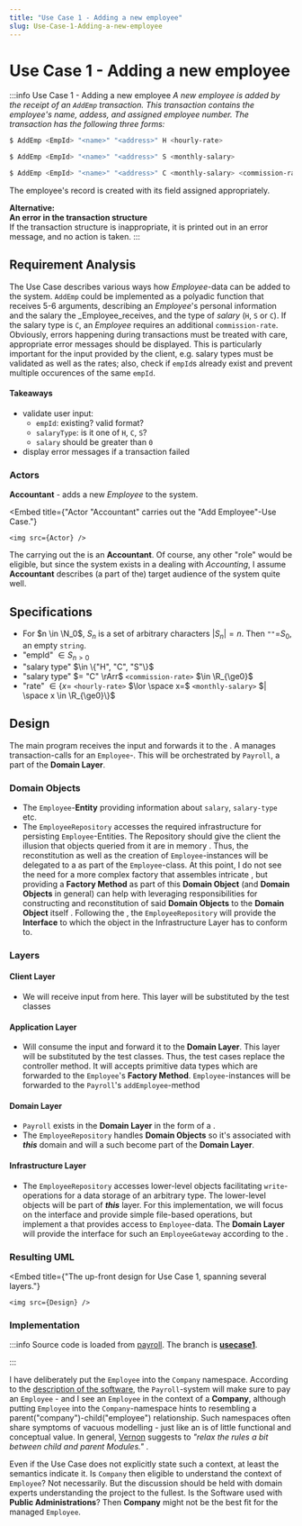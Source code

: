 ```yaml
---
title: "Use Case 1 - Adding a new employee"
slug: Use-Case-1-Adding-a-new-employee
---
```



# Use Case 1 - Adding a new employee

:::info Use Case 1 - Adding a new employee
_A new employee is added by the receipt of an `AddEmp` transaction. This transaction contains the employee's name, addess, and assigned employee number. The transaction has the following three forms:_

```bash
$ AddEmp <EmpId> "<name>" "<address>" H <hourly-rate>

$ AddEmp <EmpId> "<name>" "<address>" S <monthly-salary>

$ AddEmp <EmpId> "<name>" "<address>" C <monthly-salary> <commission-rate>
```

The employee's record is created with its field assigned appropriately.

**Alternative:<br />
An error in the transaction structure**<br />
If the transaction structure is inappropriate, it is printed out in an error message, and no action is taken.
:::

## Requirement Analysis
The Use Case describes various ways how _Employee_-data can be added to the system.
`AddEmp` could be implemented as a polyadic function that receives 5-6 arguments,
describing an _Employee_'s personal information and the salary the _Employee_receives, and
the type of _salary_ (`H`, `S` or `C`). If the salary type is `C`, an _Employee_ requires an additional `commission-rate`.
Obviously, errors happening during transactions must be treated with care, appropriate error messages should be displayed.
This is particularly important for the input provided by the client, e.g. salary types must be validated as well as the
rates; also, check if `empId`s already exist and prevent multiple occurences of the same `empId`.

#### Takeaways
 - validate user input:
    - `empId`: existing? valid format?
    - `salaryType`: is it one of `H`, `C`, `S`?
    - `salary` should be greater than `0`
 - display error messages if a transaction failed

### Actors
**Accountant** - adds a new _Employee_ to the system.


<Embed
    title={"Actor \"Accountant\" carries out the \"Add Employee\"-Use Case."}
>
    <img src={Actor} />
</Embed>

The <GlosRef name="Actor" file="uml.actor" /> carrying out the <GlosRef name="Use Case" file="uml.usecase" /> is an **Accountant**. Of course,
any other "role" would be eligible, but since the system exists in a <GlosRef name="Domain" file="sd.domain" /> dealing with
_Accounting_, I assume **Accountant** describes (a part of the) target audience of the system quite well.

## Specifications
 - For $n \in \N_0$, $S_n$ is a set of arbitrary characters $|S_n|=n$. Then `""`=$S_0$, an empty `string`.
 - "empId" $\in S_{n>0}$
 - "salary type" $\in \{"H", "C", "S"\}$
 - "salary type" $= "C" \rArr$ `<commission-rate>` $\in \R_{\ge0}$
 - "rate" $\in \{x=$ `<hourly-rate>` $\lor \space x=$ `<monthly-salary>` $| \space x \in \R_{\ge0}\}$


## Design
 The main program receives the input and forwards it to the <GlosRef name="Application Layer" file="sd.applicationlayer" />. A <GlosRef name="Repository" file="sd.repository" /> manages transaction-calls for an `Employee`-<GlosRef name="Entity" file="sd.entity" />. This will be orchestrated by `Payroll`,
a **<GlosRef name="Domain Model" file="ddd.domainmodel"/>** part of the **Domain Layer**.

### Domain Objects
 - The `Employee`-**Entity** providing information about `salary`, `salary-type` etc.
 - The `EmployeeRepository` accesses the required infrastructure for persisting `Employee`-Entities. The Repository should give the client the illusion that objects queried from it are in memory <BibRef name="DDD" pp="157" />. Thus, the reconstitution as well as the creation of `Employee`-instances will be delegated to a <GlosRef name="Factory Method" file="sd.factroymethod" /> as part of the `Employee`-class. At this point, I do not see the need for a more complex factory that assembles intricate <GlosRef name="aggregates" file="ddd.aggregate" />, but providing a **Factory Method** as part of this **Domain Object** (and **Domain Objects** in general) can help with leveraging responsibilities for constructing and reconstitution of said **Domain Objects** to the **Domain Object** itself <BibRef name="DDD" pp="139" />.  Following the <GlosRef name="Dependency Inversion Principle" file="sd.dependencyinversionprinciple" />, the `EmployeeRepository` will provide the **Interface** to which the object in the Infrastructure Layer has to conform to.

### Layers

#### Client Layer
 - We will receive input from here. This layer will be substituted by the test classes

#### Application Layer
 - Will consume the input and forward it to the **Domain Layer**. This layer will be substituted by the test classes. Thus, the test cases replace the controller method. It will accepts primitive data types which are forwarded to the `Employee`'s **Factory Method**. `Employee`-instances will be forwarded to the `Payroll`'s `addEmployee`-method

#### Domain Layer
 - `Payroll` exists in the **Domain Layer** in the form of a <GlosRef name="Facade" file="sd.facade" />.
 - The `EmployeeRepository` handles **Domain Objects** so it's associated with **_this_** domain and will a such become part of the **Domain Layer**.

#### Infrastructure Layer
 - The `EmployeeRepository` accesses lower-level objects facilitating `write`-operations for a data storage of an arbitrary type. The lower-level objects
will be part of **_this_** layer. For this implementation, we will focus on the interface and provide simple file-based operations, but implement a <GlosRef name="Table Data Gateway" file="sd.tabledatagateway" /> that provides access to `Employee`-data. The **Domain Layer** will provide the interface for such an `EmployeeGateway` according to the <GlosRef name="Dependency-Inversion Principle" file="sd.dependencyinversionprinciple" />.

### Resulting UML


<Embed
    title={"The up-front design for Use Case 1, spanning several layers."}
>
    <img src={Design} />
</Embed>

### Implementation


:::info
Source code is loaded from [payroll](https://github.com/ThorstenSuckow/payroll). The branch is [**usecase1**](https://github.com/ThorstenSuckow/payroll/tree/usecase1).

:::

<Tabs>
<TabItem value="employee_desc" label="The Employee.">

I have deliberately put the `Employee` into the `Company` namespace. According to the [description of the software](/docs/articles/agp-the-payroll-system/introduction#a-brief-description-of-the-payroll-system),
the `Payroll`-system will make sure to pay an `Employee` - and I see an `Employee` in the context of a **Company**, although putting `Employee` into the `Company`-namespace hints to resembling a parent("company")-child("employee") relationship. Such namespaces often share symptoms of vacuous modelling - just like an <GlosRef name="Anemic Domain Model" file="ddd.anemicdomainmodel" /> is of little functional and conceptual value. In general, [Vernon](https://vaughnvernon.com/) suggests to _"relax the rules a bit between child and parent Modules."_ <BibRef name="IDDD" p="334" />.

Even if the Use Case does not explicitly state such a context, at least the semantics indicate it. Is `Company` then eligible to understand the context of `Employee`? Not necessarily. But the discussion should be held with domain experts understanding the project to the fullest. Is the Software used with **Public Administrations**? Then **Company** might not be the best fit for the managed `Employee`.


</TabItem>

<TabItem value="employee_php" label="Employee.php">

<ExternalCodeBlock url="https://raw.githubusercontent.com/ThorstenSuckow/payroll/usecase1/src/Domain/Company/Employee.php" />

</TabItem>

<TabItem value="employee_test_php" label="EmployeeTest.php">

<ExternalCodeBlock url="https://raw.githubusercontent.com/ThorstenSuckow/payroll/usecase1/tests/Domain/Company/EmployeeTest.php" />

</TabItem>

</Tabs>


